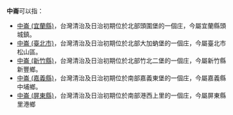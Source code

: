 '''中崙'''可以指：

* [[中崙_(宜蘭縣)|中崙 (宜蘭縣)]]，台灣清治及日治初期位於北部頭圍堡的一個庄，今屬宜蘭縣頭城鎮。
* [[中崙_(臺北市)|中崙 (臺北市)]]，台灣清治及日治初期位於北部大加蚋堡的一個庄，今屬臺北市松山區。
* [[中崙_(新竹縣)|中崙 (新竹縣)]]，台灣清治及日治初期位於北部竹北二堡的一個庄，今屬新竹縣新豐鄉。
* [[中崙_(嘉義縣)|中崙 (嘉義縣)]]，台灣清治及日治初期位於南部嘉義東堡的一個庄，今屬嘉義縣中埔鄉。
* [[中崙_(屏東縣)|中崙 (屏東縣)]]，台灣清治及日治初期位於南部港西上里的一個庄，今屬屏東縣里港鄉

{{disambig|Cat=二字地名消歧义}}